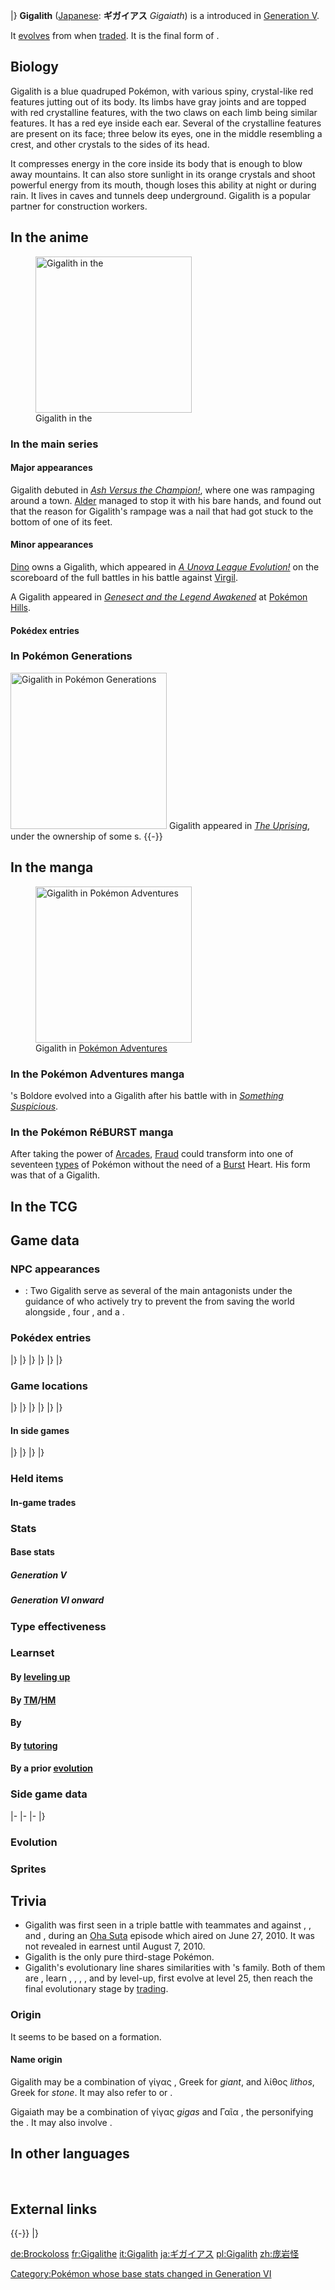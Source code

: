 {{PokémonPrevNext/Head|type=Rock}}
{{PokémonPrevNext/Pokémon|type=Rock|prevnum=525|prev=Boldore|nextnum=527|next=Woobat}}
|}
{{Pokémon Infobox
|name=Gigalith
|jname=ギガイアス
|jtranslit=Gigaiasu
|tmname=Gigaiath
|category=Compressed
|type1=Rock
|abilityn=d
|ability1=Sturdy
|ability2=Sand Stream
|abilityd=Sand Force
|ndex=526
|udex=032
|u2dex=070
|karea=Coastal
|kdex=122
|adex=100
|height-ftin=5'07"
|height-m=1.7
|weight-lbs=573.2
|weight-kg=260.0
|egggroupn=1
|egggroup1=Mineral
|eggcycles=15
|expyield=232<!--227 in Gen V-VI-->
|lv100exp=1,059,860
|gendercode=127
|color=Blue
|catchrate=45
|evtotal=3
|evat=3
|body=10
|pokefordex=gigalith
|generation=5
|friendship=70
}}
'''Gigalith''' ([[List of Japanese Pokémon names|Japanese]]: '''ギガイアス''' ''Gigaiath'') is a {{type|Rock}} {{OBP|Pokémon|species}} introduced in [[Generation V]].

It [[Evolution|evolves]] from {{p|Boldore}} when [[trade]]d. It is the final form of {{p|Roggenrola}}.

==Biology==
Gigalith is a blue quadruped Pokémon, with various spiny, crystal-like red features jutting out of its body. Its limbs have gray joints and are topped with red crystalline features, with the two claws on each limb being similar features. It has a red eye inside each ear. Several of the crystalline features are present on its face; three below its eyes, one in the middle resembling a crest, and other crystals to the sides of its head. 

It compresses energy in the core inside its body that is enough to blow away mountains. It can also store sunlight in its orange crystals and shoot powerful energy from its mouth, though loses this ability at night or during rain. It lives in caves and tunnels deep underground. Gigalith is a popular partner for construction workers.

==In the anime==
[[File:Gigalith anime.png|250px|thumb|left|Gigalith in the {{pkmn|anime}}]]
===In the main series===
====Major appearances====
Gigalith debuted in ''[[BW052|Ash Versus the Champion!]]'', where one was rampaging around a town. [[Alder]] managed to stop it with his bare hands, and found out that the reason for Gigalith's rampage was a nail that had got stuck to the bottom of one of its feet.

====Minor appearances====
[[Dino]] owns a Gigalith, which appeared in ''[[BW108|A Unova League Evolution!]]'' on the scoreboard of the full battles in his battle against [[Virgil]].

A Gigalith appeared in ''[[M16|Genesect and the Legend Awakened]]'' at [[Pokémon Hills]].

====Pokédex entries====
{{Animedexheader|Unova}}
{{Animedexbody|BW052|Gigalith|Ash's Pokédex|Gigalith, the Compressed Pokémon. Gigalith's attacks, using the compressed energy from its core, are powerful enough to destroy a mountain.}}
{{Animedexfooter/Pokémon|''Best Wishes''|Unova}}

===In Pokémon Generations===
[[File:Team Plasma Gigalith PG.png|thumb|250px|Gigalith in [[Pokémon Generations]]]]
Gigalith appeared in ''[[PG13|The Uprising]]'', under the ownership of some {{tc|Team Plasma Grunt}}s.
{{-}}

==In the manga==
[[File:Cheren Gigalith Adventures.png|thumb|250px|Gigalith in [[Pokémon Adventures]]]]
===In the Pokémon Adventures manga===
{{adv|Cheren}}'s Boldore evolved into a Gigalith after his battle with {{DL|Colress|In the Pokémon Adventures manga|Hood Man}} in ''[[PS517|Something Suspicious]]''.

===In the Pokémon RéBURST manga===
After taking the power of [[Arcades]], [[Fraud]] could transform into one of seventeen [[type]]s of Pokémon without the need of a [[Burst]] Heart. His {{type|Rock}} form was that of a Gigalith.

==In the TCG==
{{main|Gigalith (TCG)}}

==Game data==
===NPC appearances===
* {{g|Mystery Dungeon: Gates to Infinity}}: Two Gigalith serve as several of the main antagonists under the guidance of {{mdc|Munna|gti}} who actively try to prevent the {{player}} from saving the world alongside {{p|Toxicroak}}, four {{p|Excadrill}}, and a {{p|Purugly}}.

===Pokédex entries===
{{Dex/Header|type=Rock}}
{{Dex/NA|gen=V}}
{{Dex/Gen|gen=V}}
{{Dex/Entry1|v=Black|t=FFF|entry=Compressing the energy from its internal core lets it fire off an attack capable of blowing away a mountain.}}
{{Dex/Entry1|v=White|entry=The solar energy absorbed by its body's orange crystals is magnified internally and fired from its mouth.}}
{{Dex/Entry2|v=Black 2|v2=White 2|t=FFF|entry=The solar rays it absorbs are processed in its energy core and fired as a ball of light.}}
|}
|}
{{Dex/Gen|gen=VI}}
{{Dex/Entry1|v=X|t=FFF|entry=The solar rays it absorbs are processed in its energy core and fired as a ball of light.}}
{{Dex/Entry1|v=Y|entry=Compressing the energy from its internal core lets it fire off an attack capable of blowing away a mountain.}}
{{Dex/Entry1|v=Omega Ruby|t=FFF|entry=The solar rays it absorbs are processed in its energy core and fired as a ball of light.}}
{{Dex/Entry1|v=Alpha Sapphire|t=FFF|entry=Compressing the energy from its internal core lets it fire off an attack capable of blowing away a mountain.}}
|}
|}
{{Dex/Gen|gen=VII}}
{{Dex/Entry1|v=Sun|entry=The blasts of energy it makes from sunbeams have terrifying power. However, it's not able to fire its blasts at night or on rainy days.}}
{{Dex/Entry1|v=Moon|entry=Known for its hefty horsepower, this Pokémon is a popular partner for construction workers.}}
{{Dex/Entry1|v=Ultra Sun|entry=When it fires off energy with all its might, the power creates countless fissures on its body.}}
{{Dex/Entry1|v=Ultra Moon|entry=It absorbs rays of sunlight and shoots out energy. It's usually lurking deep beneath the surface.}}
|}
|}
{{Dex/Footer}}

===Game locations===
{{Availability/Header|type=Rock}}
{{Availability/NA|gen=V}}
{{Availability/Gen|gen=V}}
{{Availability/Entry2|v=Black|v2=White|t=FFF|area=[[Evolution|Evolve]] {{p|Boldore}}}}
{{Availability/Entry2|v=Black 2|v2=White 2|t=FFF|area=[[In-game trade#Black 2 and White 2|Trade]] {{p|Emolga}} on {{rt|7|Unova}}}}
|}
|}
{{Availability/Gen|gen=VI}}
{{Availability/Entry2|v=X|v2=Y|t=FFF|area=[[Evolution|Evolve]] {{p|Boldore}}}}
{{Availability/Entry2|v=Omega Ruby|v2=Alpha Sapphire|t=FFF|t2=FFF|area=[[Evolution|Evolve]] {{p|Boldore}}}}
|}
|}
{{Availability/Gen|gen=VII}}
{{Availability/Entry2|v=Sun|v2=Moon|area=[[Evolution|Evolve]] {{p|Boldore}}}}
{{Availability/Entry2|v=Ultra Sun|v2=Ultra Moon|area=[[Evolution|Evolve]] {{p|Boldore}}}}
|}
|}
{{Availability/Footer}}

====In side games====
{{Availability/Header|type=Rock}}
{{Availability/NA|gen=V}}
{{Availability/Gen|gen=V}}
{{Availability/Entry1|1|v=Rumble Blast|color={{fire color}}|area=Cave: [[World Axle - B2F]], Canyon: All{{tt|*|Terrakion encounter}}}}
{{Availability/Entry1|1|v=Conquest|color={{silver color}}|area=[[Evolution|Evolve]] {{p|Boldore}}}}
{{Availability/Entry1|1|v=MD GTI|link=Pokémon Mystery Dungeon: Gates to Infinity|color={{silver color}}|area=[[Moonlit Forest]] (Mapless Street), [[Rusty Mountain]] (1F-24F), [[Cape at the Edge]] (B1-B29), Magnagate dungeons}}
{{Availability/Entry1|1|v=Rumble U|color={{fire color}}|area=[[Entranceway#The Hidden Basement|Entranceway: The Hidden Basement]] <small>(Boss)</small>, [[Toy Collection#The Sword for Justice|Toy Collection: The Sword for Justice]]}}
|}
|}
{{Availability/Gen|gen=VI}}
{{Availability/Entry1|1|v=Battle Trozei|color={{defense color}}|area=[[Sacred Plains#Stage 1|Sacred Plains: Stage 1]]}}
{{Availability/Entry1|1|v=Shuffle|color={{beauty color}}|area=Event: [[Special Stages#Fifth release|''Pokémon Safari'']] <small>(Fifth release)</small>}}
{{Availability/Entry1|1|v=Rumble World|color={{fire color}}|area=[[Legend Terrain#Mineral Crust Hollow|Legend Terrain: Mineral Crust Hollow]] <small>(Back Boss)</small>}}
|}
|}
{{Availability/Footer}}

===Held items===
====In-game trades====
{{HeldItems
|type=Rock
|b2w21=Leppa Berry|b2w21type=Berry|bw1rar=100
}}

===Stats===
====Base stats====
=====Generation V=====
{{Stats
|type=Rock
|HP=85
|Attack=135
|Defense=130
|SpAtk=60
|SpDef=70
|Speed=25}}

=====Generation VI onward=====
{{Stats
|type=Rock
|HP=85
|Attack=135
|Defense=130
|SpAtk=60
|SpDef=80
|Speed=25}}

===Type effectiveness===
{{TypeEffectiveness
|type1=Rock
|Normal=50
|Fighting=200
|Flying=50
|Poison=50
|Ground=200
|Rock=100
|Bug=100
|Ghost=100
|Steel=200
|Fire=50
|Water=200
|Grass=200
|Electric=100
|Psychic=100
|Ice=100
|Dragon=100
|Dark=100
|Fairy=100}}

===Learnset===
====By [[Level|leveling up]]====
{{learnlist/levelh/7|Gigalith|Rock|Rock|5}}
{{learnlist/level7|1|Power Gem|Rock|Special|80|100|20||'''}}
{{learnlist/level7|1|Tackle|Normal|Physical|50|100|35}}
{{learnlist/level7|1|Harden|Normal|Status|—|—|30}}
{{learnlist/level7|1|Sand Attack|Ground|Status|—|100|15}}
{{learnlist/level7|1|Headbutt|Normal|Physical|70|100|15}}
{{learnlist/level7|4|Harden|Normal|Status|—|—|30}}
{{learnlist/level7|7|Sand Attack|Ground|Status|—|100|15}}
{{learnlist/level7|10|Headbutt|Normal|Physical|70|100|15}}
{{learnlist/level7|14|Rock Blast|Rock|Physical|25|90|10||'''}}
{{learnlist/level7|17|Mud-Slap|Ground|Special|20|100|10}}
{{learnlist/level7|20|Iron Defense|Steel|Status|—|—|15}}
{{learnlist/level7|23|Smack Down|Rock|Physical|50|100|15||'''}}
{{learnlist/level7|30|Rock Slide|Rock|Physical|75|90|10||'''}}
{{learnlist/level7|36|Stealth Rock|Rock|Status|—|—|20}}
{{learnlist/level7|42|Sandstorm|Rock|Status|—|—|10}}
{{learnlist/level7|48|Stone Edge|Rock|Physical|100|80|5||'''}}
{{learnlist/level7|55|Explosion|Normal|Physical|250|100|5}}
{{learnlist/levelf/7|Gigalith|Rock|Rock|5}}

====By [[TM]]/[[HM]]====
{{learnlist/tmh/7|Gigalith|Rock|Rock|5}}
{{learnlist/tm7|TM06|Toxic|Poison|Status|—|90|10}}
{{learnlist/tm7|TM10|Hidden Power|Normal|Special|60|100|15}}
{{learnlist/tm7|TM15|Hyper Beam|Normal|Special|150|90|5}}
{{learnlist/tm7|TM17|Protect|Normal|Status|—|—|10}}
{{learnlist/tm7|TM21|Frustration|Normal|Physical|—|100|20}}
{{learnlist/tm7|TM22|Solar Beam|Grass|Special|120|100|10}}
{{learnlist/tm7|TM23|Smack Down|Rock|Physical|50|100|15||'''}}
{{learnlist/tm7|TM26|Earthquake|Ground|Physical|100|100|10}}
{{learnlist/tm7|TM27|Return|Normal|Physical|—|100|20}}
{{learnlist/tm7|TM32|Double Team|Normal|Status|—|—|15}}
{{learnlist/tm7|TM37|Sandstorm|Rock|Status|—|—|10}}
{{learnlist/tm7|TM39|Rock Tomb|Rock|Physical|60|95|15||'''}}
{{learnlist/tm7|TM42|Facade|Normal|Physical|70|100|20}}
{{learnlist/tm7|TM44|Rest|Psychic|Status|—|—|10}}
{{learnlist/tm7|TM45|Attract|Normal|Status|—|100|15}}
{{learnlist/tm7|TM48|Round|Normal|Special|60|100|15}}
{{learnlist/tm7|TM64|Explosion|Normal|Physical|250|100|5}}
{{learnlist/tm7|TM68|Giga Impact|Normal|Physical|150|90|5}}
{{learnlist/tm7|TM69|Rock Polish|Rock|Status|—|—|20}}
{{learnlist/tm7|TM71|Stone Edge|Rock|Physical|100|80|5||'''}}
{{learnlist/tm7|TM78|Bulldoze|Ground|Physical|60|100|20}}
{{learnlist/tm7|TM80|Rock Slide|Rock|Physical|75|90|10||'''}}
{{learnlist/tm7|TM87|Swagger|Normal|Status|—|85|15}}
{{learnlist/tm7|TM88|Sleep Talk|Normal|Status|—|—|10}}
{{learnlist/tm7|TM90|Substitute|Normal|Status|—|—|10}}
{{learnlist/tm7|TM91|Flash Cannon|Steel|Special|80|100|10}}
{{learnlist/tm7|TM96|Nature Power|Normal|Status|—|—|20}}
{{learnlist/tm7|TM100|Confide|Normal|Status|—|—|20}}
{{learnlist/tmf/7|Gigalith|Rock|Rock|5}}

====By {{pkmn|breeding}}====
{{learnlist/breedh/7|Gigalith|Rock|Rock|5}}
{{learnlist/breed7|{{MSP|208|Steelix}}{{MSP|679|Honedge}}{{MSP|680|Doublade}}{{MSP|681|Aegislash}}|Autotomize|Steel|Status|&mdash;|&mdash;|15}}
{{learnlist/breed7|{{MSP|095|Onix}}{{MSP|208|Steelix}}{{MSP|562|Yamask}}{{MSP|563|Cofagrigus}}{{MSP|597|Ferroseed}}{{MSP|598|Ferrothorn}}|Curse|Ghost|Status|&mdash;|&mdash;|10}}
{{learnlist/breed7|{{MSP|476|Probopass}}|Gravity|Psychic|Status|&mdash;|&mdash;|5}}
{{learnlist/breed7|{{MSP|076|Golem}}{{MSP|076A|Golem}}|Heavy Slam|Steel|Physical|&mdash;|100|10}}
{{learnlist/breed7|{{MSP|299|Nosepass}}{{MSP|476|Probopass}}|Lock-On|Normal|Status|&mdash;|&mdash;|5}}
{{learnlist/breed7|{{MSP|074|Geodude}}{{MSP|075|Graveler}}{{MSP|076|Golem}}|Magnitude|Ground|Physical|&mdash;|100|30}}
{{learnlist/breed7|{{MSP|095|Onix}}{{MSP|185|Sudowoodo}}{{MSP|208|Steelix}}|Rock Tomb|Rock|Physical|60|95|15||'''}}
{{learnlist/breed7|{{MSP|568|Trubbish}}|Take Down|Normal|Physical|90|85|20}}
{{learnlist/breed7|{{MSP|476|Probopass}}|Wide Guard|Rock|Status|&mdash;|&mdash;|10}}
{{learnlist/breedf/7|Gigalith|Rock|Rock|5}}

====By [[Move Tutor|tutoring]]====
{{learnlist/tutorh/7|Gigalith|Rock|Rock|5}}
{{learnlist/tutor7|Block|Normal|Status|—|—|5|||no|yes}}
{{learnlist/tutor7|Earth Power|Ground|Special|90|100|10|||no|yes}}
{{learnlist/tutor7|Gravity|Psychic|Status|—|—|5|||no|yes}}
{{learnlist/tutor7|Iron Defense|Steel|Status|—|—|15|||no|yes}}
{{learnlist/tutor7|Iron Head|Steel|Physical|80|100|15|||no|yes}}
{{learnlist/tutor7|Laser Focus|Normal|Status|—|—|30|||no|yes}}
{{learnlist/tutor7|Snore|Normal|Special|50|100|15|||no|yes}}
{{learnlist/tutor7|Stealth Rock|Rock|Status|—|—|20|||no|yes}}
{{learnlist/tutor7|Stomping Tantrum|Ground|Physical|75|100|10|||no|yes}}
{{learnlist/tutor7|Superpower|Fighting|Physical|120|100|5|||no|yes}}
{{learnlist/tutor7|Throat Chop|Dark|Physical|80|100|15|||no|yes}}
{{learnlist/tutorf/7|Gigalith|Rock|Rock|5}}

====By a prior [[evolution]]====
{{learnlist/prevoh/7|Gigalith|Rock|Rock|5}}
{{learnlist/prevo7null}}
{{learnlist/prevof/7|Gigalith|Rock|Rock|5}}

===Side game data===
{{Spindata/Head|type=Rock}}
{{Spindata/RumbleBlast|col=6|type=Rock
|att=4
|def=4
|speed=2
}}
|-
{{Spindata/PokéPark2|col=6|type=Rock|ndex=526
|strong=[[File:Oshawott icon.png|link=Oshawott (Pokémon)]][[File:Snivy icon.png|link=Snivy (Pokémon)]]
|weak=[[File:Tepig icon.png|link=Tepig (Pokémon)]]
|pad=He doesn't talk much, but he cares for {{p|Roggenrola}}. He is worried about {{p|Boldore}}, who left for the [[Crag Area]].
}}
|-
{{Spindata/Conquest|col=6|type=Rock|ndex=526
|HP=4
|atk=5
|def=4
|spd=1
|range=2
|move=Stone Edge
|ability1=Sturdy
|ability2=Bodyguard
|ability3=Explode
|evo=Evolves from {{p|Boldore}} when it has a link of 60% or higher, after knocking out a [[Warrior]]'s Pokémon in a manner that allows recruitment
|link={{DL|List of Pokémon Conquest characters|Madoka}}, {{DL|List of Pokémon Conquest characters|Tsunashige}}, and '''[[Ujiyasu]]'''
}}
|-
{{Spindata/Battle Trozei|col=3|type=Rock|ndex=526
|power=3
}}
{{Spindata/Shuffle|col=3|type=Rock|ndex=526|num=378
|min=70
|max=110
|raisemaxlevel=5
|skill=Block Smash+
|skilldesc=Sometimes clears three unbreakable-block disruptions.
}}
|}

===Evolution===
{{evobox-3
|pictype=art
|type1=Rock
|no1=524
|name1=Roggenrola
|type1-1=Rock
|evo1={{bag|Rare Candy}}<br>{{color2|000|Level|Level 25}}
|no2=525
|name2=Boldore
|type1-2=Rock
|evo2={{bag|Pal Pad}}<br>{{color2|000|Trade}}
|no3=526
|name3=Gigalith
|type1-3=Rock
}}

===Sprites===
{{Spritebox/Header|type=Rock}}
{{Spritebox/NA|gen=V}}
{{Spritebox/5|ndex=526}}
{{Spritebox/6|ndex=526}}
{{Spritebox/7|ndex=526}}
{{Spritebox/Footer|526|Gigalith}}

==Trivia==
* Gigalith was first seen in a triple battle with teammates {{p|Reuniclus}} and {{p|Gothitelle}} against {{p|Blitzle}}, {{p|Darmanitan}}, and {{p|Drilbur}}, during an [[Oha Suta]] episode which aired on June 27, 2010. It was not revealed in earnest until August 7, 2010.
* Gigalith is the only pure {{type|Rock}} third-stage Pokémon.
* Gigalith's evolutionary line shares similarities with {{p|Golem}}'s family. Both of them are {{type|Rock}}, learn {{m|Stealth Rock}}, {{m|Smack Down}}, {{m|Explosion}}, {{m|Stone Edge}}, and {{m|Rock Blast}} by level-up, first evolve at level 25, then reach the final evolutionary stage by [[trade|trading]].

===Origin===
It seems to be based on a {{wp|crystal}} formation.

====Name origin====
Gigalith may be a combination of γίγας ''{{wp|Giants (Greek mythology)|gigas}}'', Greek for ''giant'', and λίθος ''lithos'', Greek for ''stone''. It may also refer to ''{{wp|megalith}}'' or ''{{wp|monolith}}''.

Gigaiath may be a combination of γίγας ''gigas'' and Γαῖα ''{{wp|Gaia (mythology)|Gaia}}'', the {{wp|Greek mythology|Greek goddess}} personifying the {{wp|Earth}}. It may also involve ''{{wp|Goliath}}''.

==In other languages==
{{Other languages|type=Rock|type2=Rock
|ja=ギガイアス ''Gigaiath''|jameaning=From {{tt|γίγας ''gigas''|Greek for giant}}, ''Gaia'', and ''Goliath''
|de=Brockoloss|demeaning=From ''{{tt|Brocken|boulder}}'' and ''{{tt|Koloss|colossus}}''
|fr=Gigalithe|frmeaning=From its English name
|es=Gigalith|esmeaning=Same as English name
|it=Gigalith|itmeaning=Same as English name
|ko=기가이어스 ''Gigaiath''|komeaning=Transliteration of Japanese name
|zh_cmn=龐岩怪 / 庞岩怪 ''Pángyánguài''|zh_cmnmeaning=Literally "Gigantic boulder monster".
|gr=Γιγαλίτη ''Gigalíthi''|grmeaning=Translated Literally
|ru=Гигалит ''Gigalit''|rumeaning=Transcription of English name
}}
<br clear="left">
<!--
==Notes==
<references />-->

==External links==

{{-}}
{{PokémonPrevNext/Head|type=Rock}}
{{PokémonPrevNext/Pokémon|type=Rock|prevnum=525|prev=Boldore|nextnum=527|next=Woobat}}
|}
{{Project Pokédex notice}}

[[Category:Pokémon whose base stats changed in Generation VI]]

[[de:Brockoloss]]
[[fr:Gigalithe]]
[[it:Gigalith]]
[[ja:ギガイアス]]
[[pl:Gigalith]]
[[zh:庞岩怪]]